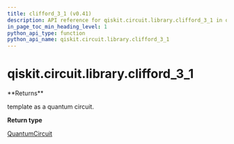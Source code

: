 ```yaml
---
title: clifford_3_1 (v0.41)
description: API reference for qiskit.circuit.library.clifford_3_1 in qiskit v0.41
in_page_toc_min_heading_level: 1
python_api_type: function
python_api_name: qiskit.circuit.library.clifford_3_1
---
```


<span id="qiskit-circuit-library-clifford-3-1" />

# qiskit.circuit.library.clifford\_3\_1

<Function id="qiskit.circuit.library.clifford_3_1" isDedicatedPage={true} github="https://github.com/qiskit/qiskit/tree/stable/0.23/qiskit/circuit/library/templates/clifford/clifford_3_1.py" signature="clifford_3_1()">
  **Returns**

  template as a quantum circuit.

  **Return type**

  [QuantumCircuit](qiskit.circuit.QuantumCircuit "qiskit.circuit.QuantumCircuit")
</Function>

